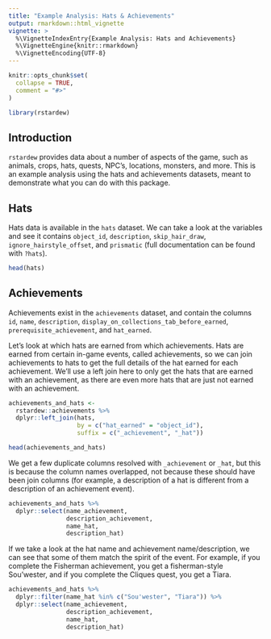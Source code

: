```yaml
---
title: "Example Analysis: Hats & Achievements"
output: rmarkdown::html_vignette
vignette: >
  %\VignetteIndexEntry{Example Analysis: Hats and Achievements}
  %\VignetteEngine{knitr::rmarkdown}
  %\VignetteEncoding{UTF-8}
---
```


```r
knitr::opts_chunk$set(
  collapse = TRUE,
  comment = "#>"
)
```

```r
library(rstardew)
```

## Introduction
`rstardew` provides data about a number of aspects of the game, such as animals, crops, hats, quests, NPC's, locations, monsters, and more. This
is an example analysis using the hats and achievements datasets, meant to demonstrate what you can do with this package.

## Hats
Hats data is available in the `hats` dataset. We can take a look at the variables and see it contains `object_id`, `description`, `skip_hair_draw`, `ignore_hairstyle_offset`, and `prismatic` (full documentation can be found with `?hats`).

```r
head(hats)
```

## Achievements
Achievements exist in the `achievements` dataset, and contain the columns 
`id`, `name`, `description`, `display_on_collections_tab_before_earned`,
`prerequisite_achievement`, and `hat_earned`. 

Let's look at which hats are earned from which achievements. Hats are earned from certain in-game events, called achievements, so we can join achievements to hats
to get the full details of the hat earned for each achievement. We'll use
a left join here to only get the hats that are earned with an achievement, as 
there are even more hats that are just not earned with an achievement.

```r
achievements_and_hats <-
  rstardew::achievements %>%
  dplyr::left_join(hats, 
                   by = c("hat_earned" = "object_id"), 
                   suffix = c("_achievement", "_hat"))

head(achievements_and_hats)
```

We get a few duplicate columns resolved with `_achievement` or `_hat`, but this is because
the column names overlapped, not because these should have been join columns (for
example, a description of a hat is different from a description of an achievement event).

```r
achievements_and_hats %>% 
  dplyr::select(name_achievement, 
                description_achievement, 
                name_hat, 
                description_hat)
```

If we take a look at the hat name and achievement name/description, we can see 
that some of them match the spirit of the event. For example, if you complete
the Fisherman achievement, you get a fisherman-style Sou'wester, and if you
complete the Cliques quest, you get a Tiara.

```r
achievements_and_hats %>% 
  dplyr::filter(name_hat %in% c("Sou'wester", "Tiara")) %>%
  dplyr::select(name_achievement, 
                description_achievement, 
                name_hat, 
                description_hat)
```



